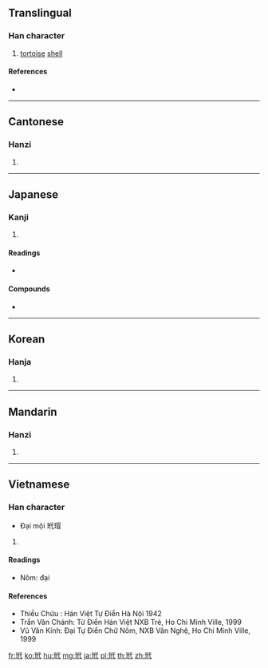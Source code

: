 {{character info/new}}
==Translingual==

===Han character===
{{Han char|rn=96|rad=玉|as=05|sn=9|four=13140|canj=MGOIP|ids=⿰𤣩代}}

# [[tortoise]] [[shell]]

====References====
* {{Han ref|kx=0728.240|dkj=20889|dj=1140.210|hdz=21107.040|uh=73B3|ud=29619|bh=ACC5|bd=44229}}

----

==Cantonese==

===Hanzi===
{{yue-hanzi|jyut=|y=doi6}}

# {{defn|lang=yue|sort=玉05}}

----

==Japanese==

===Kanji===
{{ja-kanji|grade=|rs=玉05}}

# {{defn|lang=ja|sort=玉05}}

====Readings====
* {{ja-readings|goon=[[だい]] (dai)|kanon=[[たい]] (tai)}}

====Compounds====
* {{ja-l|玳瑁|たいまい|[[taimai]]}}

----

==Korean==

===Hanja===
{{ko-hanja|hangeul=대|eumhun=|rv=dae|mr=tae|y=tay}}

# {{defn|lang=ko|sort=玉05}}

----

==Mandarin==

===Hanzi===
{{cmn-hanzi|pin=[[dài]] ([[dai4]])|wg=tai<sup>4</sup>}}

# {{defn|lang=cmn|sort=玉05}}

----

==Vietnamese==

===Han character===
{{vi-hantu|đại|rs=玉05}}
* Đại mội 玳瑁 

# {{defn|lang=vi|sort=玉05}}

====Readings====
* Nôm: đại

====References====
* Thiều Chửu : Hán Việt Tự Điển Hà Nội 1942
* Trần Văn Chánh: Từ Điển Hán Việt NXB Trẻ, Ho Chi Minh Ville, 1999
* Vũ Văn Kính: Đại Tự Điển Chữ Nôm, NXB Văn Nghệ, Ho Chi Minh Ville, 1999

[[fr:玳]]
[[ko:玳]]
[[hu:玳]]
[[mg:玳]]
[[ja:玳]]
[[pl:玳]]
[[th:玳]]
[[zh:玳]]